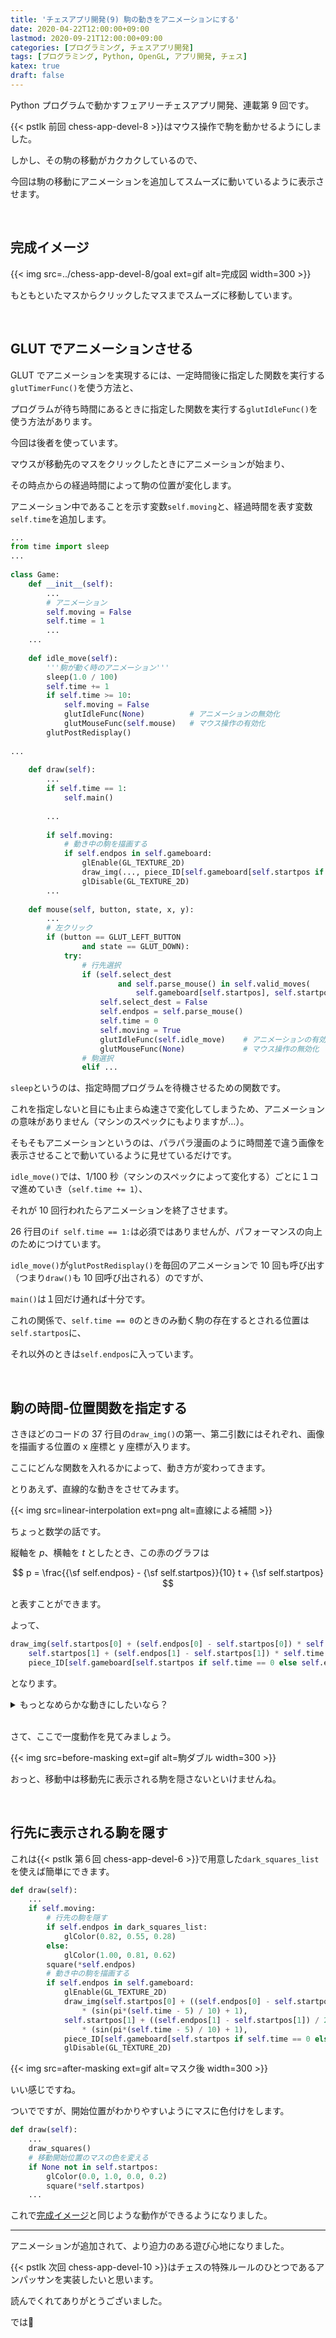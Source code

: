 ```yaml
---
title: 'チェスアプリ開発(9) 駒の動きをアニメーションにする'
date: 2020-04-22T12:00:00+09:00
lastmod: 2020-09-21T12:00:00+09:00
categories: [プログラミング, チェスアプリ開発]
tags: [プログラミング, Python, OpenGL, アプリ開発, チェス]
katex: true
draft: false
---
```


Python プログラムで動かすフェアリーチェスアプリ開発、連載第 9 回です。

{{< pstlk 前回 chess-app-devel-8 >}}はマウス操作で駒を動かせるようにしました。

しかし、その駒の移動がカクカクしているので、

今回は駒の移動にアニメーションを追加してスムーズに動いているように表示させます。

<!--more-->

<br/>

## 完成イメージ

{{< img src=../chess-app-devel-8/goal ext=gif alt=完成図 width=300 >}}

もともといたマスからクリックしたマスまでスムーズに移動しています。

<br/>

## GLUT でアニメーションさせる

GLUT でアニメーションを実現するには、一定時間後に指定した関数を実行する`glutTimerFunc()`を使う方法と、

プログラムが待ち時間にあるときに指定した関数を実行する`glutIdleFunc()`を使う方法があります。

今回は後者を使っています。

マウスが移動先のマスをクリックしたときにアニメーションが始まり、

その時点からの経過時間によって駒の位置が変化します。

アニメーション中であることを示す変数`self.moving`と、経過時間を表す変数`self.time`を追加します。

```py:main.py {hl_lines=[2, 8, 9, 10, "14-22", 28, "33-38", "53-56"]}
...
from time import sleep
...
　
class Game:
    def __init__(self):
        ...
        # アニメーション
        self.moving = False
        self.time = 1
        ...
    ...
　
    def idle_move(self):
        '''駒が動く時のアニメーション'''
        sleep(1.0 / 100)
        self.time += 1
        if self.time >= 10:
            self.moving = False
            glutIdleFunc(None)          # アニメーションの無効化
            glutMouseFunc(self.mouse)   # マウス操作の有効化
        glutPostRedisplay()
　
...
　
    def draw(self):
        ...
        if self.time == 1:
            self.main()
　
        ...
　
        if self.moving:
            # 動き中の駒を描画する
            if self.endpos in self.gameboard:
                glEnable(GL_TEXTURE_2D)
                draw_img(..., piece_ID[self.gameboard[self.startpos if self.time == 0 else self.endpos].name])
                glDisable(GL_TEXTURE_2D)
        ...
　
    def mouse(self, button, state, x, y):
        ...
        # 左クリック
        if (button == GLUT_LEFT_BUTTON
                and state == GLUT_DOWN):
            try:
                # 行先選択
                if (self.select_dest
                        and self.parse_mouse() in self.valid_moves(
                            self.gameboard[self.startpos], self.startpos, self.gameboard)):
                    self.select_dest = False
                    self.endpos = self.parse_mouse()
                    self.time = 0
                    self.moving = True
                    glutIdleFunc(self.idle_move)    # アニメーションの有効化
                    glutMouseFunc(None)             # マウス操作の無効化
                # 駒選択
                elif ...
```

`sleep`というのは、指定時間プログラムを待機させるための関数です。

これを指定しないと目にも止まらぬ速さで変化してしまうため、アニメーションの意味がありません（マシンのスペックにもよりますが…）。

そもそもアニメーションというのは、パラパラ漫画のように時間差で違う画像を表示させることで動いているように見せているだけです。

`idle_move()`では、1/100 秒（マシンのスペックによって変化する）ごとに１コマ進めていき（`self.time += 1`）、

それが 10 回行われたらアニメーションを終了させます。

26 行目の`if self.time == 1:`は必須ではありませんが、パフォーマンスの向上のためにつけています。

`idle_move()`が`glutPostRedisplay()`を毎回のアニメーションで 10 回も呼び出す（つまり`draw()`も 10 回呼び出される）のですが、

`main()`は１回だけ通れば十分です。

これの関係で、`self.time == 0`のときのみ動く駒の存在するとされる位置は`self.startpos`に、

それ以外のときは`self.endpos`に入っています。

<br/>

## 駒の時間-位置関数を指定する

さきほどのコードの 37 行目の`draw_img()`の第一、第二引数にはそれぞれ、画像を描画する位置の x 座標と y 座標が入ります。

ここにどんな関数を入れるかによって、動き方が変わってきます。

とりあえず、直線的な動きをさせてみます。

{{< img src=linear-interpolation ext=png alt=直線による補間 >}}

ちょっと数学の話です。

縦軸を $p$、横軸を $t$ としたとき、この赤のグラフは

$$ p = \frac{{\sf self.endpos} - {\sf self.startpos}}{10} t + {\sf self.startpos} $$

と表すことができます。

よって、

```py
draw_img(self.startpos[0] + (self.endpos[0] - self.startpos[0]) * self.time / 10,
    self.startpos[1] + (self.endpos[1] - self.startpos[1]) * self.time / 10,
    piece_ID[self.gameboard[self.startpos if self.time == 0 else self.endpos].name])
```

となります。

<details>
<summary>もっとなめらかな動きにしたいなら？</summary>

<br/>

直線的な補間の場合、動き始めから終わりまでつねに同じ速さです。

正弦曲線（サインカーブ）を用いて、動き始めと終わりは減速させるようなもっとなめらかな動きをさせることができます。

{{< img src=sin-curve-interpolation ext=png alt=正弦曲線による補間 >}}

コードを導くには、しっかりとした（高校レベルぐらいの）数学の計算をやらなければならなりません。

（でも決してこの計算ができなければいけないわけではありません！）

正弦曲線 $ y = \sin x $ のグラフを拡大縮小・平行移動して、この赤いグラフに重なるようにします。

$ y = \sin x $ のグラフは２点 $ \left(-\frac{\pi}{2}, -1 \right), \left(\frac{\pi}{2}, 1 \right) $ を通ります。

この２点が変形後に $ (0, {\sf self.startpos}), (10, {\sf self.endpos}) $ に重なるようにします。

<br/>

まず、拡大縮小操作をして幅と高さを合わせます。

幅が $ \frac{\pi}{2} - \left(-\frac{\pi}{2} \right) = \pi $ だったのを $10$ にするので、$x$ 軸方向に $ \frac{10}{\pi} $ 倍に拡大して

$$ y = \sin \left(\frac{\pi}{10} x \right) $$

高さが $ 1 - (-1) = 2 $ だったのを $ {\sf self.endpos} - {\sf self.startpos} $ にするので、

$y$ 軸方向に $ \frac{{\sf self.endpos} - {\sf self.startpos}}{2} $ 倍に拡大して

$$ y = \frac{{\sf self.endpos} - {\sf self.startpos}}{2} \sin \left(\frac{\pi}{10} x \right) $$

あとは平行移動をします。

今の変形で点 $ \left(-\frac{\pi}{2}, -1 \right) $ が

点 $ \left(-5, -\frac{{\sf self.endpos} - {\sf self.startpos}}{2} \right) $ に移ったので、

これが点 $ (0, {\sf self.startpos}) $ に来るようにします。

$x$ 軸方向に $ 5, y$ 軸方向に

$ {\sf self.startpos} + \frac{{\sf self.endpos} - {\sf self.startpos}}{2} $ だけ平行移動して

$$
\begin{aligned}
    y &= \frac{{\sf self.endpos} - {\sf self.startpos}}{2} \sin \left(\frac{\pi}{10} (x - 5) \right) \\\\ 
    &\ \ \ \ + {\sf self.startpos} + \frac{{\sf self.endpos} - {\sf self.startpos}}{2} \\\\ 
    &= {\sf self.startpos} + \frac{{\sf self.endpos} - {\sf self.startpos}}{2} \left(\sin \left(\frac{\pi}{10} (x - 5) \right) + 1 \right)
\end{aligned}
$$

これで式は出来上がりました。

これをコードに書くと

```py
draw_img(self.startpos[0] + ((self.endpos[0] - self.startpos[0]) / 2)
        * (sin(pi*(self.time - 5) / 10) + 1),
    self.startpos[1] + ((self.endpos[1] - self.startpos[1]) / 2)
        * (sin(pi*(self.time - 5) / 10) + 1),
    piece_ID[self.gameboard[self.startpos if self.time == 0 else self.endpos].name])
```

この場合`from math import pi, sin`が必要になります。

同様に計算ができれば他の曲線によって補間することもできます。

</details>

<br/>

さて、ここで一度動作を見てみましょう。

{{< img src=before-masking ext=gif alt=駒ダブル width=300 >}}

おっと、移動中は移動先に表示される駒を隠さないといけませんね。

<br/>

## 行先に表示される駒を隠す

これは{{< pstlk 第６回 chess-app-devel-6 >}}で用意した`dark_squares_list`を使えば簡単にできます。

```py:main.py {hl_lines=["4-9"]}
def draw(self):
    ...
    if self.moving:
        # 行先の駒を隠す
        if self.endpos in dark_squares_list:
            glColor(0.82, 0.55, 0.28)
        else:
            glColor(1.00, 0.81, 0.62)
        square(*self.endpos)
        # 動き中の駒を描画する
        if self.endpos in self.gameboard:
            glEnable(GL_TEXTURE_2D)
            draw_img(self.startpos[0] + ((self.endpos[0] - self.startpos[0]) / 2)
                * (sin(pi*(self.time - 5) / 10) + 1),
            self.startpos[1] + ((self.endpos[1] - self.startpos[1]) / 2)
                * (sin(pi*(self.time - 5) / 10) + 1),
            piece_ID[self.gameboard[self.startpos if self.time == 0 else self.endpos].name])
            glDisable(GL_TEXTURE_2D)
```

{{< img src=after-masking ext=gif alt=マスク後 width=300 >}}

いい感じですね。

ついでですが、開始位置がわかりやすいようにマスに色付けをします。

```py:main.py {hl_lines=["4-7"]}
def draw(self):
    ...
    draw_squares()
    # 移動開始位置のマスの色を変える
    if None not in self.startpos:
        glColor(0.0, 1.0, 0.0, 0.2)
        square(*self.startpos)
    ...
```

これで[完成イメージ](#完成イメージ)と同じような動作ができるようになりました。

---

アニメーションが追加されて、より迫力のある遊び心地になりました。

{{< pstlk 次回 chess-app-devel-10 >}}はチェスの特殊ルールのひとつであるアンパッサンを実装したいと思います。

読んでくれてありがとうございました。

では👋
